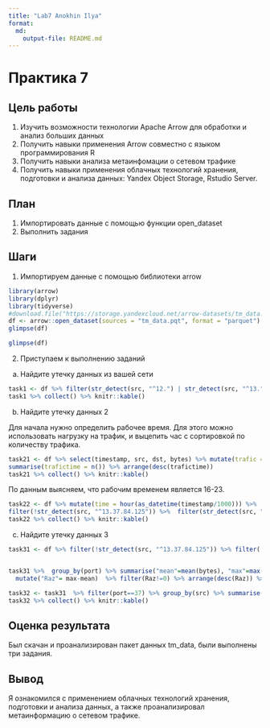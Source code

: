 ```yaml
---
title: "Lab7 Anokhin Ilya"
format: 
  md:
    output-file: README.md
---
```

# Практика 7

## Цель работы

1. Изучить возможности технологии Apache Arrow для обработки и анализ больших
данных
2. Получить навыки применения Arrow совместно с языком программирования R
3. Получить навыки анализа метаинфомации о сетевом трафике
4. Получить навыки применения облачных технологий хранения, подготовки и
анализа данных: Yandex Object Storage, Rstudio Server.

## План

1.  Импортировать данные с помощью функции open_dataset
2.  Выполнить задания

## Шаги

1.  Импортируем данные с помощью библиотеки arrow

```r
library(arrow)
library(dplyr)
library(tidyverse)
#download.file("https://storage.yandexcloud.net/arrow-datasets/tm_data.pqt",destfile = "tm_data.pqt")
df <- arrow::open_dataset(sources = "tm_data.pqt", format = "parquet")
glimpse(df)
```
```r
glimpse(df)
```

2.  Приступаем к выполнению заданий

  a.  Найдите утечку данных из вашей сети
    
```r
task1 <- df %>% filter(str_detect(src, "^12.") | str_detect(src, "^13.") | str_detect(src, "^14."))  %>% filter(!str_detect(dst, "^12.") & !str_detect(dst, "^13.") & !str_detect(dst, "^14."))  %>% group_by(src) %>% summarise("sum" = sum(bytes)) %>% arrange(desc(sum)) %>% head(1) %>% select(src) 
task1 %>% collect() %>% knitr::kable()
```
    
  b.  Найдите утечку данных 2
    
  Для начала нужно определить рабочее время. Для этого можно использовать нагрузку на трафик, и выцепить час с сортировкой по количеству трафика.
    
```r
task21 <- df %>% select(timestamp, src, dst, bytes) %>% mutate(trafic = (str_detect(src, "^((12|13|14)\\.)") & !str_detect(dst, "^((12|13|14)\\.)")),time = hour(as_datetime(timestamp/1000))) %>% filter(trafic == TRUE, time >= 0 & time <= 24) %>% group_by(time) %>%
summarise(trafictime = n()) %>% arrange(desc(trafictime))
task21 %>% collect() %>% knitr::kable()
```
    
  По данным выясняем, что рабочим временем является 16-23. 
    
```r
task22 <- df %>% mutate(time = hour(as_datetime(timestamp/1000))) %>% 
filter(!str_detect(src, "^13.37.84.125")) %>%  filter(str_detect(src, "^12.") | str_detect(src, "^13.") | str_detect(src, "^14."))  %>% filter(!str_detect(dst, "^12.") | !str_detect(dst, "^13.") | !str_detect(dst, "^14."))  %>% filter(time >= 1 & time <= 15) %>%  group_by(src) %>% summarise("sum" = sum(bytes)) %>% arrange(desc(sum)) %>% head(1) %>% select(src) 
task22 %>% collect() %>% knitr::kable()
```
    
  c.  Найдите утечку данных 3
    
```r
task31 <- df %>% filter(!str_detect(src, "^13.37.84.125")) %>% filter(!str_detect(src, "^12.55.77.96")) %>% filter(str_detect(src, "^12.") | str_detect(src, "^13.") | str_detect(src, "^14."))  %>% filter(!str_detect(dst, "^12.") & !str_detect(dst, "^13.") & !str_detect(dst, "^14."))  %>% select(src, bytes, port) 


task31 %>%  group_by(port) %>% summarise("mean"=mean(bytes), "max"=max(bytes), "sum" = sum(bytes)) %>% 
  mutate("Raz"= max-mean)  %>% filter(Raz!=0) %>% arrange(desc(Raz)) %>% head(1) %>% collect() %>% knitr::kable()
```
    
```r
task32 <- task31  %>% filter(port==37) %>% group_by(src) %>% summarise("mean"=mean(bytes)) %>% arrange(desc(mean)) %>% head(1) %>% select(src)
task32 %>% collect() %>% knitr::kable()
```

## Оценка результата

Был скачан и проанализирован пакет данных tm_data, были выполнены три задания.

## Вывод

Я ознакомился с применением облачных технологий хранения, подготовки и анализа данных, а также проанализировал метаинформацию о сетевом трафике.